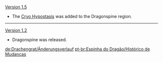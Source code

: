 {{Change History/Header}}
[[Version 1.5]]
*The [[Cryo Hypostasis]] was added to the Dragonspine region.
----
[[Version 1.2]]
*Dragonspine was released.
<noinclude>


[[de:Drachengrat/Änderungsverlauf]]
[[pt-br:Espinha do Dragão/Histórico de Mudanças]]
</noinclude>